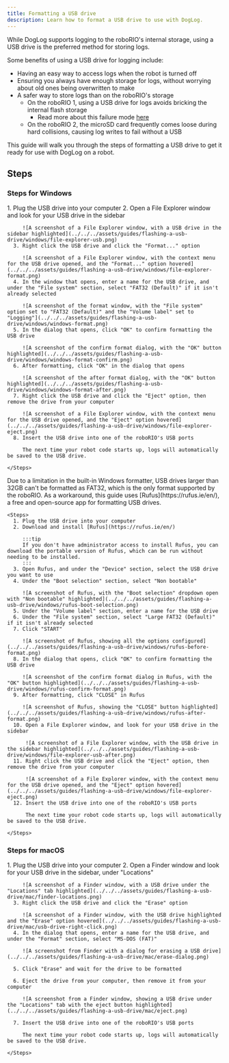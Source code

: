 ```yaml
---
title: Formatting a USB drive
description: Learn how to format a USB drive to use with DogLog.
---
```



While DogLog supports logging to the roboRIO's internal storage, using a USB drive is the preferred method for storing logs.

Some benefits of using a USB drive for logging include:

- Having an easy way to access logs when the robot is turned off
- Ensuring you always have enough storage for logs, without worrying about old ones being overwritten to make
- A safer way to store logs than on the roboRIO's storage
  - On the roboRIO 1, using a USB drive for logs avoids bricking the internal flash storage
    - Read more about this failure mode [here](/reference/warnings/unsafe_log_destination)
  - On the roboRIO 2, the microSD card frequently comes loose during hard collisions, causing log writes to fail without a USB

This guide will walk you through the steps of formatting a USB drive to get it ready for use with DogLog on a robot.

## Steps

### Steps for Windows

<Tabs>
	<TabItem label="Small drives (less than 32GB)">
    <Steps>
      1. Plug the USB drive into your computer
      2. Open a File Explorer window and look for your USB drive in the sidebar

         ![A screenshot of a File Explorer window, with a USB drive in the sidebar highlighted](../../../assets/guides/flashing-a-usb-drive/windows/file-explorer-usb.png)
      3. Right click the USB drive and click the "Format..." option

         ![A screenshot of a File Explorer window, with the context menu for the USB drive opened, and the "Format..." option hovered](../../../assets/guides/flashing-a-usb-drive/windows/file-explorer-format.png)
      4. In the window that opens, enter a name for the USB drive, and under the "File system" section, select "FAT32 (Default)" if it isn't already selected

         ![A screenshot of the format window, with the "File system" option set to "FAT32 (Default)" and the "Volume label" set to "Logging"](../../../assets/guides/flashing-a-usb-drive/windows/windows-format.png)
      5. In the dialog that opens, click "OK" to confirm formatting the USB drive

         ![A screenshot of the confirm format dialog, with the "OK" button highlighted](../../../assets/guides/flashing-a-usb-drive/windows/windows-format-confirm.png)
      6. After formatting, click "OK" in the dialog that opens

         ![A screenshot of the after format dialog, with the "OK" button highlighted](../../../assets/guides/flashing-a-usb-drive/windows/windows-format-after.png)
      7. Right click the USB drive and click the "Eject" option, then remove the drive from your computer

         ![A screenshot of a File Explorer window, with the context menu for the USB drive opened, and the "Eject" option hovered](../../../assets/guides/flashing-a-usb-drive/windows/file-explorer-eject.png)
      8. Insert the USB drive into one of the roboRIO's USB ports

         The next time your robot code starts up, logs will automatically be saved to the USB drive.

    </Steps>

  </TabItem>
	<TabItem label="Large drives (more than 32GB)">
    Due to a limitation in the built-in Windows formatter, USB drives larger than 32GB can't be formatted as FAT32, which is the only format supported by the roboRIO.
    As a workaround, this guide uses [Rufus](https://rufus.ie/en/), a free and open-source app for formatting USB drives.

    <Steps>
      1. Plug the USB drive into your computer
      2. Download and install [Rufus](https://rufus.ie/en/)

         :::tip
         If you don't have administrator access to install Rufus, you can download the portable version of Rufus, which can be run without needing to be installed.
         :::
      3. Open Rufus, and under the "Device" section, select the USB drive you want to use
      4. Under the "Boot selection" section, select "Non bootable"

         ![A screenshot of Rufus, with the "Boot selection" dropdown open with "Non bootable" highlighted](../../../assets/guides/flashing-a-usb-drive/windows/rufus-boot-selection.png)
      5. Under the "Volume label" section, enter a name for the USB drive
      6. Under the "File system" section, select "Large FAT32 (Default)" if it isn't already selected
      7. Click "START"

         ![A screenshot of Rufus, showing all the options configured](../../../assets/guides/flashing-a-usb-drive/windows/rufus-before-format.png)
      8. In the dialog that opens, click "OK" to confirm formatting the USB drive

         ![A screenshot of the confirm format dialog in Rufus, with the "OK" button highlighted](../../../assets/guides/flashing-a-usb-drive/windows/rufus-confirm-format.png)
      9. After formatting, click "CLOSE" in Rufus

         ![A screenshot of Rufus, showing the "CLOSE" button highlighted](../../../assets/guides/flashing-a-usb-drive/windows/rufus-after-format.png)
      10. Open a File Explorer window, and look for your USB drive in the sidebar

          ![A screenshot of a File Explorer window, with the USB drive in the sidebar highlighted](../../../assets/guides/flashing-a-usb-drive/windows/file-explorer-usb-after.png)
      11. Right click the USB drive and click the "Eject" option, then remove the drive from your computer

          ![A screenshot of a File Explorer window, with the context menu for the USB drive opened, and the "Eject" option hovered](../../../assets/guides/flashing-a-usb-drive/windows/file-explorer-eject.png)
      12. Insert the USB drive into one of the roboRIO's USB ports

          The next time your robot code starts up, logs will automatically be saved to the USB drive.

    </Steps>

  </TabItem>
</Tabs>

### Steps for macOS

<Steps>
      1. Plug the USB drive into your computer
      2. Open a Finder window and look for your USB drive in the sidebar, under "Locations"

         ![A screenshot of a Finder window, with a USB drive under the "Locations" tab highlighted](../../../assets/guides/flashing-a-usb-drive/mac/finder-locations.png)
      3. Right click the USB drive and click the "Erase" option

         ![A screenshot of a Finder window, with the USB drive highlighted and the "Erase" option hovered](../../../assets/guides/flashing-a-usb-drive/mac/usb-drive-right-click.png)
      4. In the dialog that opens, enter a name for the USB drive, and under the "Format" section, select "MS-DOS (FAT)"

         ![A screenshot from Finder with a dialog for erasing a USB drive](../../../assets/guides/flashing-a-usb-drive/mac/erase-dialog.png)

      5. Click "Erase" and wait for the drive to be formatted

      6. Eject the drive from your computer, then remove it from your computer

         ![A screenshot from a Finder window, showing a USB drive under the "Locations" tab with the eject button highlighted](../../../assets/guides/flashing-a-usb-drive/mac/eject.png)

      7. Insert the USB drive into one of the roboRIO's USB ports

         The next time your robot code starts up, logs will automatically be saved to the USB drive.

    </Steps>
